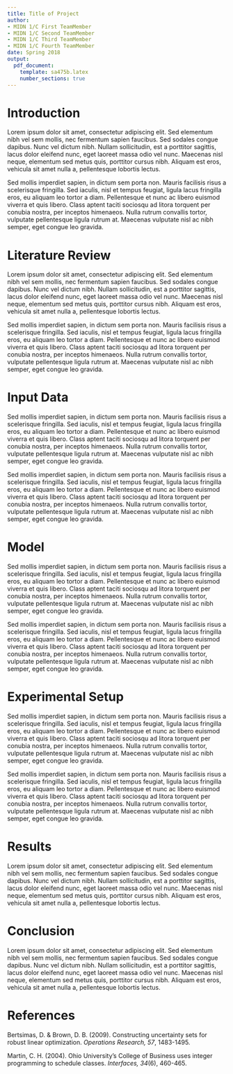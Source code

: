 ```yaml
---
title: Title of Project
author: 
- MIDN 1/C First TeamMember
- MIDN 1/C Second TeamMember
- MIDN 1/C Third TeamMember
- MIDN 1/C Fourth TeamMember
date: Spring 2018
output: 
  pdf_document:
    template: sa475b.latex
    number_sections: true
---
```


# Introduction

Lorem ipsum dolor sit amet, consectetur adipiscing elit. Sed elementum nibh vel sem mollis, nec fermentum sapien faucibus. Sed sodales congue dapibus. Nunc vel dictum nibh. Nullam sollicitudin, est a porttitor sagittis, lacus dolor eleifend nunc, eget laoreet massa odio vel nunc. Maecenas nisl neque, elementum sed metus quis, porttitor cursus nibh. Aliquam est eros, vehicula sit amet nulla a, pellentesque lobortis lectus.

Sed mollis imperdiet sapien, in dictum sem porta non. Mauris facilisis risus a scelerisque fringilla. Sed iaculis, nisl et tempus feugiat, ligula lacus fringilla eros, eu aliquam leo tortor a diam. Pellentesque et nunc ac libero euismod viverra et quis libero. Class aptent taciti sociosqu ad litora torquent per conubia nostra, per inceptos himenaeos. Nulla rutrum convallis tortor, vulputate pellentesque ligula rutrum at. Maecenas vulputate nisl ac nibh semper, eget congue leo gravida.

# Literature Review

Lorem ipsum dolor sit amet, consectetur adipiscing elit. Sed elementum nibh vel sem mollis, nec fermentum sapien faucibus. Sed sodales congue dapibus. Nunc vel dictum nibh. Nullam sollicitudin, est a porttitor sagittis, lacus dolor eleifend nunc, eget laoreet massa odio vel nunc. Maecenas nisl neque, elementum sed metus quis, porttitor cursus nibh. Aliquam est eros, vehicula sit amet nulla a, pellentesque lobortis lectus.

Sed mollis imperdiet sapien, in dictum sem porta non. Mauris facilisis risus a scelerisque fringilla. Sed iaculis, nisl et tempus feugiat, ligula lacus fringilla eros, eu aliquam leo tortor a diam. Pellentesque et nunc ac libero euismod viverra et quis libero. Class aptent taciti sociosqu ad litora torquent per conubia nostra, per inceptos himenaeos. Nulla rutrum convallis tortor, vulputate pellentesque ligula rutrum at. Maecenas vulputate nisl ac nibh semper, eget congue leo gravida.

# Input Data

Sed mollis imperdiet sapien, in dictum sem porta non. Mauris facilisis risus a scelerisque fringilla. Sed iaculis, nisl et tempus feugiat, ligula lacus fringilla eros, eu aliquam leo tortor a diam. Pellentesque et nunc ac libero euismod viverra et quis libero. Class aptent taciti sociosqu ad litora torquent per conubia nostra, per inceptos himenaeos. Nulla rutrum convallis tortor, vulputate pellentesque ligula rutrum at. Maecenas vulputate nisl ac nibh semper, eget congue leo gravida.

Sed mollis imperdiet sapien, in dictum sem porta non. Mauris facilisis risus a scelerisque fringilla. Sed iaculis, nisl et tempus feugiat, ligula lacus fringilla eros, eu aliquam leo tortor a diam. Pellentesque et nunc ac libero euismod viverra et quis libero. Class aptent taciti sociosqu ad litora torquent per conubia nostra, per inceptos himenaeos. Nulla rutrum convallis tortor, vulputate pellentesque ligula rutrum at. Maecenas vulputate nisl ac nibh semper, eget congue leo gravida.

# Model 

Sed mollis imperdiet sapien, in dictum sem porta non. Mauris facilisis risus a scelerisque fringilla. Sed iaculis, nisl et tempus feugiat, ligula lacus fringilla eros, eu aliquam leo tortor a diam. Pellentesque et nunc ac libero euismod viverra et quis libero. Class aptent taciti sociosqu ad litora torquent per conubia nostra, per inceptos himenaeos. Nulla rutrum convallis tortor, vulputate pellentesque ligula rutrum at. Maecenas vulputate nisl ac nibh semper, eget congue leo gravida.

Sed mollis imperdiet sapien, in dictum sem porta non. Mauris facilisis risus a scelerisque fringilla. Sed iaculis, nisl et tempus feugiat, ligula lacus fringilla eros, eu aliquam leo tortor a diam. Pellentesque et nunc ac libero euismod viverra et quis libero. Class aptent taciti sociosqu ad litora torquent per conubia nostra, per inceptos himenaeos. Nulla rutrum convallis tortor, vulputate pellentesque ligula rutrum at. Maecenas vulputate nisl ac nibh semper, eget congue leo gravida.

# Experimental Setup

Sed mollis imperdiet sapien, in dictum sem porta non. Mauris facilisis risus a scelerisque fringilla. Sed iaculis, nisl et tempus feugiat, ligula lacus fringilla eros, eu aliquam leo tortor a diam. Pellentesque et nunc ac libero euismod viverra et quis libero. Class aptent taciti sociosqu ad litora torquent per conubia nostra, per inceptos himenaeos. Nulla rutrum convallis tortor, vulputate pellentesque ligula rutrum at. Maecenas vulputate nisl ac nibh semper, eget congue leo gravida.

Sed mollis imperdiet sapien, in dictum sem porta non. Mauris facilisis risus a scelerisque fringilla. Sed iaculis, nisl et tempus feugiat, ligula lacus fringilla eros, eu aliquam leo tortor a diam. Pellentesque et nunc ac libero euismod viverra et quis libero. Class aptent taciti sociosqu ad litora torquent per conubia nostra, per inceptos himenaeos. Nulla rutrum convallis tortor, vulputate pellentesque ligula rutrum at. Maecenas vulputate nisl ac nibh semper, eget congue leo gravida.

# Results

Lorem ipsum dolor sit amet, consectetur adipiscing elit. Sed elementum nibh vel sem mollis, nec fermentum sapien faucibus. Sed sodales congue dapibus. Nunc vel dictum nibh. Nullam sollicitudin, est a porttitor sagittis, lacus dolor eleifend nunc, eget laoreet massa odio vel nunc. Maecenas nisl neque, elementum sed metus quis, porttitor cursus nibh. Aliquam est eros, vehicula sit amet nulla a, pellentesque lobortis lectus.

# Conclusion

Lorem ipsum dolor sit amet, consectetur adipiscing elit. Sed elementum nibh vel sem mollis, nec fermentum sapien faucibus. Sed sodales congue dapibus. Nunc vel dictum nibh. Nullam sollicitudin, est a porttitor sagittis, lacus dolor eleifend nunc, eget laoreet massa odio vel nunc. Maecenas nisl neque, elementum sed metus quis, porttitor cursus nibh. Aliquam est eros, vehicula sit amet nulla a, pellentesque lobortis lectus.

<!-- The {-} in the section title makes the section unnumbered,
     which is the expected format for the References section. -->
     
# References {-}

<!-- The next four lines automatically make a hanging indent for
     all subsequent paragraphs. -->

\setlength{\parindent}{-2em}
\setlength{\leftskip}{2em}
\setlength{\parskip}{8pt}
\noindent

Bertsimas, D. & Brown, D. B. (2009). Constructing uncertainty sets for robust linear optimization. _Operations Research, 57_, 1483-1495.

Martin, C. H. (2004). Ohio University's College of Business uses integer programming to schedule classes. _Interfaces, 34_(6), 460-465.